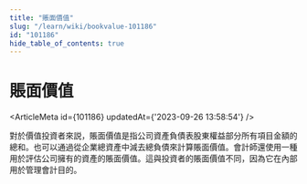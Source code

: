 ```yaml
---
title: "賬面價值"
slug: "/learn/wiki/bookvalue-101186"
id: "101186"
hide_table_of_contents: true
---
```



# 賬面價值

<ArticleMeta id={101186} updatedAt={'2023-09-26 13:58:54'} />
<div className='border-solid border-b border-t-0 my-4 border-[var(--ifm-color-gray-300)]' />

對於價值投資者來説，賬面價值是指公司資產負債表股東權益部分所有項目金額的總和。也可以通過從企業總資產中減去總負債來計算賬面價值。會計師還使用一種用於評估公司擁有的資產的賬面價值。這與投資者的賬面價值不同，因為它在內部用於管理會計目的。
